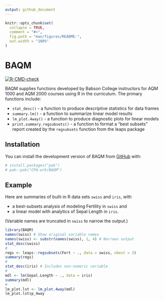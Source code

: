 ```yaml
---
output: github_document
---
```


<!-- README.md is generated from README.Rmd. Please edit that file -->

```r
knitr::opts_chunk$set(
  collapse = TRUE,
  comment = "#>",
  fig.path = "man/figures/README-",
  out.width = "100%"
)
```

# BAQM

<!-- badges: start -->
[![R-CMD-check](https://github.com/CPA-wrk/BAQM/actions/workflows/R-CMD-check.yaml/badge.svg)](https://github.com/CPA-wrk/BAQM/actions/workflows/R-CMD-check.yaml)
<!-- badges: end -->

<!-- R_LIBS_USER='/Users/peter/Library/Caches/org.R-project.R/R/renv/library/BAQM-8c6b0fb8/macos/R-4.5/aarch64-apple-darwin20' -->
  
BAQM supplies functions developed by Babson College instructors
for AQM 1000 and AQM 2000 courses using R in the curriculum.
The primary functions include:

* `stat_desc()` - a function to produce descriptive statistics for data frames
* `summary.lm()` - a function to summarize linear model results
* `lm_plot.4way()` - a function to produce diagnostic plots for linear models
* `print.summary.regsubsets()` - a function to format a "best subsets" report created by the `regsubsets` function from the leaps package

## Installation

You can install the development version of BAQM
from [GitHub](https://github.com/) with:

``` r
# install.packages("pak")
# pak::pak("CPA-wrk/BAQM")
```

## Example

Here are summaries of built-in R data sets `swiss` and `iris`, with 

* a best-subsets analysis of modeling Fertility in `swiss` and
* a linear model with analytics of Sepal Length in `iris`.

(Variable names are truncated in `swiss` to narrow the output.)

```r
library(BAQM)
names(swiss) # Show original variable names
names(swiss) <- substr(names(swiss), 1, 4) # Narrows output
stat_desc(swiss)
#
regs <- leaps::regsubsets(Fert ~ ., data = swiss, nbest = 3)
summary(regs)
#
stat_desc(iris) # Includes non-numeric variable
#
mdl <- lm(Sepal.Length ~ ., data = iris)
summary(mdl)
#
lm_plot.lst <- lm_plot.4way(mdl)
lm_plot.lst$p_4way
```
